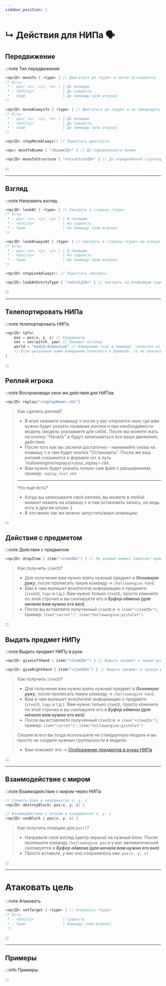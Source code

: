 ```yaml
---
sidebar_position: 2
---
```



# ↳ Действия для НИПа 🗣️

## Передвижение

:::note Тип передвижения

<Tabs>
<TabItem value="moveTo" label="Двигаться до..." attributes={{className: styles.def}}>

```kts
<npcID> moveTo { <type> } // Двигаться до <type> и после остановится
/* Есть:
 * - pos( <x>, <y>, <z> ) | До позиции
 * - <Entity>             | До сущности
 * - team                 | До команды (или игрока)
*/
```

</TabItem>
<TabItem value="moveAlwaysTo" label="Двигаться бесконечно до..." attributes={{className: styles.def}}>

```kts
<npcID> moveAlwaysTo { <type> } // Двигаться до <type> и не прекращать передвижение
/* Есть:
 * - pos( <x>, <y>, <z> ) | До позиции
 * - <Entity>             | До сущности
 * - team                 | До команды (или игрока)
*/
```

</TabItem>
<TabItem value="stopMoveAlways" label="Перестать бесконечно двигаться" attributes={{className: styles.def}}>

```kts
<npcID>.stopMoveAlways() // Перестать двигаться
```

</TabItem>
<TabItem value="moveToBiome" label="Двигаться до биома..." attributes={{className: styles.def}}>

```kts
<npc> moveToBiome { "<biomeID>" } // До определённого биома
```

</TabItem>
<TabItem value="moveToStructure" label="Двигаться до структуры..." attributes={{className: styles.def}}>

```kts
<npcID> moveToStructure { "<structureID>" } // До определённой структуры
```

</TabItem>
</Tabs>
:::

---

## Взгляд

:::note Направить взгляд

<Tabs>
<TabItem value="lookAt" label="Смотреть на..." attributes={{className: styles.def}}>

```kts
<npcID> lookAt { <type> } // Смотреть в сторону <type>
/* Есть:
 * - pos( <x>, <y>, <z> ) | В позицию
 * - <Entity>             | На сущность
 * - team                 | На команду (или игрока)
*/
```

</TabItem>
<TabItem value="lookAlwaysAt" label="Бесконечно смотреть на..." attributes={{className: styles.def}}>

```kts
<npcID> lookAlwaysAt { <type> } // Смотреть в сторону <type> не отводя взгляд (бесконечно)
/* Есть:
 * - pos( <x>, <y>, <z> ) | В позицию
 * - <Entity>             | На сущность
 * - team                 | На команду (или игрока)
*/
```

</TabItem>
<TabItem value="stopLookAlways" label="Перестать бесконечно смотреть" attributes={{className: styles.def}}>

```kts
<npcID>.stopLookAlways() // Перестать смотреть
```

</TabItem>
<TabItem value="lookAtEntityType" label="Смотреть на сущность типа..." attributes={{className: styles.def}}>

```kts
<npcID>.lookAtEntityType { "<entityID>" } // Смотреть на ближайшую сущность
```

</TabItem>
</Tabs>

:::

---

## Телепортировать НИПа

:::note телепортировать НИПа
```kts
<npcID> tpTo{
    pos = pos(x, y, z) // Координаты
    vec = vec(pitch, yaw) // Поворот взгляда
    world = "modid:dimension" // Измерение (как в команде `/execute in <...>`)
    // Если указанное вами измерение относится к Ванилле, то не обязательно указывать modID
}
```
:::

## Реплей игрока

:::note Воспроизведи свои же действия для НИПов

<Tabs>
<TabItem value="replayNPC" label="Реплей на НИПа" attributes={{className: styles.def}}>

```kts
<npcID> replay{"<replayName>.nbt"}
```

</TabItem>
<TabItem value="VreplayNPC" label="Про реплей..." attributes={{className: styles.def}}>

> Как сделать реплей?
> - В игре нажмите клавишу `V` после у вас откроется окно где вам нужно будет указать название реплея и при необходимости модель (модель указываете для себя). После вы можете жать на кнопку "Начать" и будут записываться все ваши движения, действия.  
> - После того как вы засняли достаточно - нажимайте снова на клавишу `V` и там будет кнопка "Остановить". После же ваш реплей сохранится в формате `nbt` в путь `hollowengine/replays/\<your_replay\>.nbt.
> - Вам нужно будет указать только сам файл с расширением, пример: `replay_test.nbt`
> ---
> Что ещё есть?
> - Когда вы записываете свой реплей, вы можете в любой момент нажать на клавишу `V` и там остановить запись, но ведь есть и другие штуки :)  
>  - В это меню так же можно запустить\/выкл анимацию

</TabItem>
</Tabs>
:::

## Действия с предметом

:::note Действия с предметом

<Tabs>
<TabItem value="dropItem" label="Кинуть/Бросить предмет" attributes={{className: styles.def}}>

```kts
<npcID> dropItem { item("<itemID>") } // На данный момент работает криво, кидает только на Юг. Ждём патча.
```

</TabItem>
<TabItem value="VgetItemID" label="Как получить [itemID]?" attributes={{className: styles.def}}>

> Как получить `itemID`?
> - Для получения вам нужно взять нужный предмет в ***Основную руку***, после прописать такую команду -> `/hollowengine hand`.  
> - Вам в чам выпишет всю(почти) информацию о предмете (`itemID`, `tags` и т.д.). Вам нужно только `itemID`, просто кликните по этой строчке и вы скопируете его в ***Буфер обмена (для начала вам нужно его вкл)***.
> - После вы вставляете полученный `itemID` в -> `item("<itemID>")`, пример: `item("carrot")"`, `item("hollowengine:pistolet")`

</TabItem>
</Tabs>

:::

## Выдать предмет НИПу

:::note Выдать предмет НИПу в руки

<Tabs>
<TabItem value="giveLeftHand" label="Выдать в Левую руку" attributes={{className: styles.def}}>

```kts
<npcID> giveLeftHand { item("<itemID>") } // Выдать предмет в левую руку
```

</TabItem>
<TabItem value="giveRightHand" label="Выдать в Правую руку" attributes={{className: styles.def}}>

```kts
<npcID> giveRightHand { item("<itemID>") } // Выдать предмет в правую руку
```

</TabItem>
<TabItem value="VgetItemID" label="Как получить [itemID]?" attributes={{className: styles.def}}>

> Как получить `itemID`?
> - Для получения вам нужно взять нужный предмет в ***Основную руку***, после прописать такую команду -> `/hollowengine hand`.  
> - Вам в чам выпишет всю(почти) информацию о предмете (`itemID`, `tags` и т.д.). Вам нужно только `itemID`, просто кликните по этой строчке и вы скопируете его в ***Буфер обмена (для начала вам нужно его вкл)***.
> - После вы вставляете полученный `itemID` в -> `item("<itemID>")`, пример: `item("carrot")"`, `item("hollowengine:pistolet")`

</TabItem>
<TabItem value="itemVisibleHand" label="Предмет не отображается в руке?" attributes={{className: styles.def}}>

> Скорее всего вы тогда используете не стандартную модель и вы просто не создали нужные группы/кости в модели.
> - Вам поможет это -> [Отображение предметов в руках НИПа](./10-ItemHandVisible.mdx)

</TabItem>
</Tabs>

:::

---

## Взаимодействие с миром

:::note Взаимодействие с миром через НИПа

<Tabs>
<TabItem value="destroyBlock" label="Уничтожить/Сломать блок" attributes={{className: styles.def}}>

```kts
// Сломать блок в координатах x, y, z
<npcID> destroyBlock{ pos(x, y, z) }
```

</TabItem>
<TabItem value="useBlock" label="Кликнуть по блоку" attributes={{className: styles.def}}>

```kts
// Взаимодействие с блоком в координатах x, y. z
<npcID> useBlock { pos(x, y, z) }
```

</TabItem>
<TabItem value="VgetBlockPos" label="Как получить позицию pos()?" attributes={{className: styles.def}}>

> Как получить позицию для `pos()`?
> - Направьте свой взгляд (центр экрана) на нужный блок. После пропишите команду `/hollowengine pos` и у вас автоматический скопируется в ***Буфер обмена (для начала вам нужно его вкл)***
> - Просто вставьте, у вас оно сохранилось как: `pos(x, y, z)`

</TabItem>
</Tabs>
:::

---

# Атаковать цель

:::note Атаковать
```kts
<npcID> setTarget { <type> } // Атаковать <type>
/* Есть:
 * - <Entity>             | Сущность
 * - team                 | Команду (или игрока)
 */
```
:::



---

## Примеры
:::info Примеры

:::